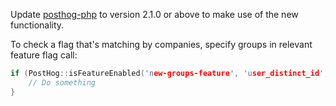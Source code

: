 Update [posthog-php](/docs/integrate/server/php) to version 2.1.0 or above to make use of the new functionality.

To check a flag that's matching by companies, specify groups in relevant feature flag call:

```c
if (PostHog::isFeatureEnabled('new-groups-feature', 'user_distinct_id', false, array("company" => "id:5"))) {
    // Do something
}
```
